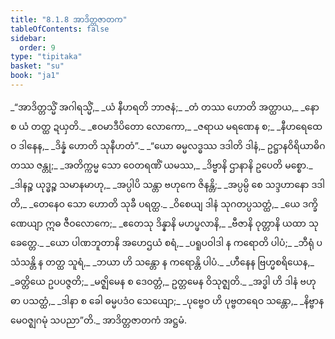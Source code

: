 ```yaml
---
title: "8.1.8 အာဒိတ္တဇာတက"
tableOfContents: false
sidebar:
  order: 9
type: "tipitaka"
basket: "su"
book: "ja1"
---
```



<DynamicBreadcrumb />

<Division number="69" book="ja1">

<Paragraph number="1748" type="verses" book="ja1">
_“အာဒိတ္တသ္မိံ အဂါရသ္မိံ,_  
_ယံ နီဟရတိ ဘာဇနံ;_  
_တံ တဿ ဟောတိ အတ္ထာယ,_  
_နော စ ယံ တတ္ထ ဍယှတိ._  

</Paragraph>

</Division>
<Division number="70" book="ja1">

<Paragraph number="1749" type="verses" book="ja1">
_ဧဝမာဒီပိတော လောကော,_  
_ဇရာယ မရဏေန စ;_  
_နီဟရေထေဝ ဒါနေန,_  
_ဒိန္နံ ဟောတိ သုနီဟတံ”._  

</Paragraph>

</Division>
<Division number="71" book="ja1">

<Paragraph number="1750" type="verses" book="ja1">
_“ယော ဓမ္မလဒ္ဓဿ ဒဒါတိ ဒါနံ,_  
ဥဋ္ဌာနဝိရိယာဓိဂတဿ ဇန္တု;_  
_အတိက္ကမ္မ သော ဝေတရဏိံ ယမဿ,_  
_ဒိဗ္ဗာနိ ဌာနာနိ ဥပေတိ မစ္စော._  

</Paragraph>

</Division>
<Division number="72" book="ja1">

<Paragraph number="1751" type="verses" book="ja1">
_ဒါနဉ္စ ယုဒ္ဓဉ္စ သမာနမာဟု,_  
_အပ္ပါပိ သန္တာ ဗဟုကေ ဇိနန္တိ;_  
_အပ္ပမ္ပိ စေ သဒ္ဒဟာနော ဒဒါတိ,_  
_တေနေဝ သော ဟောတိ သုခီ ပရတ္ထ._  

</Paragraph>

</Division>
<Division number="73" book="ja1">

<Paragraph number="1752" type="verses" book="ja1">
_ဝိစေယျ ဒါနံ သုဂတပ္ပသတ္ထံ,_  
_ယေ ဒက္ခိဏေယျာ ဣဓ ဇီဝလောကေ;_  
_ဧတေသု ဒိန္နာနိ မဟပ္ဖလာနိ,_  
_ဗီဇာနိ ဝုတ္တာနိ ယထာ သုခေတ္တေ._  

</Paragraph>

</Division>
<Division number="74" book="ja1">

<Paragraph number="1753" type="verses" book="ja1">
_ယော ပါဏဘူတာနိ အဟေဌယံ စရံ,_  
_ပရူပဝါဒါ န ကရောတိ ပါပံ;_  
_ဘီရုံ ပသံသန္တိ န တတ္ထ သူရံ,_  
_ဘယာ ဟိ သန္တော န ကရောန္တိ ပါပံ._  

</Paragraph>

</Division>
<Division number="75" book="ja1">

<Paragraph number="1754" type="verses" book="ja1">
_ဟီနေန ဗြဟ္မစရိယေန,_  
_ခတ္တိယေ ဥပပဇ္ဇတိ;_  
_မဇ္ဈိမေန စ ဒေဝတ္တံ,_  
ဥတ္တမေန ဝိသုဇ္ဈတိ._  

</Paragraph>

</Division>
<Division number="76" book="ja1">

<Paragraph number="1755" type="verses" book="ja1">
_အဒ္ဓါ ဟိ ဒါနံ ဗဟုဓာ ပသတ္ထံ,_  
_ဒါနာ စ ခေါ ဓမ္မပဒံဝ သေယျော;_  
_ပုဗ္ဗေဝ ဟိ ပုဗ္ဗတရေဝ သန္တော,_  
_နိဗ္ဗာနမေဝဇ္ဈဂမုံ သပညာ”တိ._  


</Paragraph>
</Division>

<Paragraph number="1756" type="center" book="ja1">
အာဒိတ္တဇာတကံ အဋ္ဌမံ.
</Paragraph>